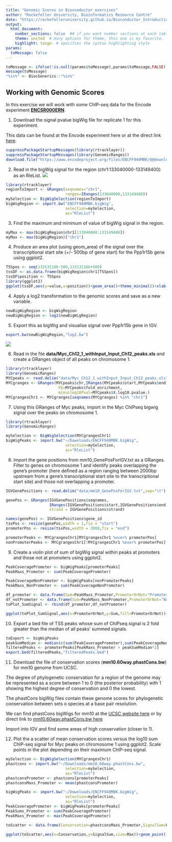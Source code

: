 ```yaml
---
title: "Genomic Scores in Bioconductor exercises"
author: "Rockefeller University, Bioinformatics Resource Centre"
date: "https://rockefelleruniversity.github.io/Bioconductor_Introduction/"
output: 
  html_document:
    number_sections: false  ## if you want number sections at each table header
    theme: united  # many options for theme, this one is my favorite.
    highlight: tango  # specifies the syntax highlighting style
params:
  toMessage: false    
---
```


```r
toMessage <- ifelse(!is.null(params$toMessage),params$toMessage,FALSE)
message(toMessage)
"%in%" <- BiocGenerics::"%in%"
```

## Working with Genomic Scores

In this exercise we will work with some ChIP-seq data for the Encode experiment [**ENCSR000ERN**](https://www.encodeproject.org/experiments/ENCSR000ERN/).

1. Download the signal pvalue bigWig file for replicate 1 for this experiment.

This data can be found at the Encode experiment here or at the direct link [here](https://www.encodeproject.org/files/ENCFF940MBK/@@download/ENCFF940MBK.bigWig).

```r
suppressPackageStartupMessages(library(rtracklayer))
suppressPackageStartupMessages(library(GenomicRanges))
download.file("https://www.encodeproject.org/files/ENCFF940MBK/@@download/ENCFF940MBK.bigWig","ENCFF940MBK.bigWig",mode = "w",quiet = TRUE)
```


2. Read in the bigWig signal for the region (chr1:133040000-133149400) as an RleList.
![](imgs/data.png)

```r
library(rtracklayer)
regionToImport <- GRanges(seqnames="chr1",
                          ranges=IRanges(133040000,133149400))
mySelection <- BigWigSelection(regionToImport)
bigWigRegion <- import.bw("ENCFF940MBK.bigWig",
                          selection=mySelection,
                          as="RleList")
```


3. Find the maximum and minimum of value of bigWig signal in the region.

```r
myMax <- max(bigWigRegion$chr1[133040000:133149400])
myMax <- max(bigWigRegion)["chr1"]
```

4. Produce an area plot (using geom_area) of the signal over the transcriptional start site (+/- 500bp of gene start) for the Ppp1r15b gene using ggplot2.

```r
TSSpos <- seq(133131166-500,133131166+500)
tssDF <- as.data.frame(bigWigRegion$chr1[TSSpos])
tssDF$position <- TSSpos
library(ggplot2)
ggplot(tssDF,aes(y=value,x=position))+geom_area()+theme_minimal()+xlab("Genome")+ylab("Score")+theme(axis.text.x = element_text(angle = 30, hjust = 1),axis.title.y = element_text(angle = 0))
```

4. Apply a log2 transformation to the genomic scores and save as a new variable.
```r
newBigWigRegion <- bigWigRegion
newBigWigRegion <- log2(newBigWigRegion)
```

5. Export this as bigWig and visualise signal over Ppp1r15b gene in IGV.
```r
export.bw(newBigWigRegion,"log2.bw")
```

![](imgs/log2.png)

6. Read in the file **data/Myc_Ch12_1_withInput_Input_Ch12_peaks.xls** and create a GRanges object of all peaks on chromosome 1.

```r
library(rtracklayer)
library(GenomicRanges)
MYCpeaks <- read.delim("data/Myc_Ch12_1_withInput_Input_Ch12_peaks.xls",sep="\t",comment.char = "#")
MYCgranges <- GRanges(MYCpeaks$chr,IRanges(MYCpeaks$start,MYCpeaks$end),
                       FE=MYCpeaks$fold_enrichment,
                       minuslog10Pval=MYCpeaks$X.log10.pvalue.)
MYCgrangesChr1 <- MYCgranges[seqnames(MYCgranges) %in% "chr1"]
```


7. Using this GRanges of Myc peaks, import in the Myc ChIPseq bigwig signal over the peaks on chromosome 1.
```r
library(rtracklayer)
library(GenomicRanges)

mySelection <- BigWigSelection(MYCgrangesChr1)
bigWigPeaks <- import.bw("~/Downloads/ENCFF940MBK.bigWig",
                          selection=mySelection,
                          as="RleList")
```

8. Import the gene positions from mm10_GenePosForIGV.txt as a GRanges. Filter to genes on chromosome 1 and identify peaks overlapping the gene's promoter (here defined as a region ranging between 2000bp upstream from a gene's transcriptional start site to the transcriptional start site) and those not overlapping a promoter.


```r
IGVGenePositions <- read.delim("data/mm10_GenePosForIGV.txt",sep="\t")

genePos <- GRanges(IGVGenePositions$seqnames,
                   IRanges(IGVGenePositions$start,IGVGenePositions$end),
                   strand = IGVGenePositions$strand)

names(genePos) <- IGVGenePositions$gene_id
tssPos <- resize(genePos,width = 1,fix = "start")
promoterPos <- resize(tssPos,width = 2000,fix = "end")

promoterPeaks <- MYCgrangesChr1[MYCgrangesChr1 %over% promoterPos]
nonPromoterPeaks <- MYCgrangesChr1[!MYCgrangesChr1 %over% promoterPos]
```


9. Create a violin plot of sum of bigWig signal within peaks at promoters and those not at promoters using ggplot2.

```r

PeakCoveragePromoter <- bigWigPeaks[promoterPeaks]
PeakMaxs_Promoter <- sum(PeakCoveragePromoter)

PeakCoverageNonPromoter <- bigWigPeaks[nonPromoterPeaks]
PeakMaxs_NonPromoter <- sum(PeakCoverageNonPromoter)

df_promoter <- data.frame(Sum=PeakMaxs_Promoter,PromoterOrNot="Promoter")
df_notPromoter <- data.frame(Sum=PeakMaxs_NonPromoter,PromoterOrNot="NotPromoter")
toPlot_SumSignal <- rbind(df_promoter,df_notPromoter)

ggplot(toPlot_SumSignal,aes(x=PromoterOrNot,y=Sum,fill=PromoterOrNot))+geom_violin()+scale_y_log10()+scale_fill_brewer(palette = "Pastel2")+theme_minimal()
```



10. Export a bed file of TSS peaks whose sum of ChIPseq signal is 2 fold greater than the median of all peaks' summed signals. 



```r
toExport <- bigWigPeaks
peakSumMedian <- median(c(sum(PeakCoveragePromoter),sum(PeakCoverageNonPromoter)))
filteredPeaks <- promoterPeaks[PeakMaxs_Promoter > peakSumMedian*2]
export.bed(filteredPeaks,"filteredPeaks.bed")

```



11. Download the file of conservation scores (**mm10.60way.phastCons.bw**) for mm10 genome from UCSC. 

The degree of phylogenetic conservation for a region of the genome may be represented as a score between 1 to 0 (the posterior probability) with 1 showing the highest degree of conservation and 0 the lowest.

The phastCons bigWig files contain these genome scores for  phylogenetic conservation between sets o species at a base pair resolution.

We can find phastCons bigWigs for mm10 at the [UCSC website here](http://hgdownload.cse.ucsc.edu/goldenpath/mm10/phastCons60way/) or by direct link to [mm10.60way.phastCons.bw here](http://hgdownload.cse.ucsc.edu/goldenpath/mm10/phastCons60way/mm10.60way.phastCons.bw)

Import into IGV and find some areas of high conservation (closer to 1).

12. Plot the a scatter of mean conservation scores versus the log10  sum ChIP-seq signal for Myc peaks on chromosome 1 using ggplot2. Scale points in the plot depending on their maximum ChIP-seq signal.

```r

mySelection <- BigWigSelection(MYCgrangesChr1)
phastcons <- import.bw("~/Downloads/mm10.60way.phastCons.bw",
                          selection=mySelection,
                          as="RleList")
phastconsPromoter <- phastcons[promoterPeaks]
phastconsMaxs_Promoter <- mean(phastconsPromoter)

bigWigPeaks <- import.bw("~/Downloads/ENCFF940MBK.bigWig",
                          selection=mySelection,
                          as="RleList")
PeakCoveragePromoter <- bigWigPeaks[promoterPeaks]
PeakSums_Promoter <- sum(PeakCoveragePromoter)
PeakMaxs_Promoter <- max(PeakCoveragePromoter)

toScatter <- data.frame(Conservation=phastconsMaxs_Promoter,SignalSum=PeakSums_Promoter,Max=PeakMaxs_Promoter)

ggplot(toScatter,aes(x=Conservation,y=SignalSum,size=Max))+geom_point()+theme_light()+scale_y_log10()
```

